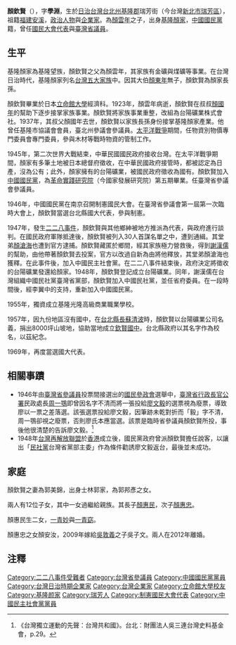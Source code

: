 {{Infobox Officeholder
| name = 顏欽賢
| image = Gan Khim-hian.jpg
| sex = 男
| office1= 
| term_start1 = 
| term_end1 = 
| predecessor1 =  
| successor1 =  
| office2 = 
| term_start2 = 
| term_end2 = 
| predecessor2 = 
| successor2 = 
| birth_date = 1902年
| birth_place = {{TWN-JPN}}[[台北州|台北州]][[基隆郡|基隆郡]][[瑞芳街|瑞芳街]]（今台灣[[新北市|新北市]][[瑞芳區|瑞芳區]]）
| nationality = {{JPN-1868}}（1902-1945）<br>{{ROC}}（1945-1983）
| death_date = {{death year and age|1983|1902}}
| death_place = {{TWN}}[[臺北市|臺北市]]
| constituency = 
| spouse = 李菱
| children = [[顏惠民|顏惠民]]（長子）<br>顏惠忠（次子）
| party = {{中國民主社會黨}}（1948年）<br>{{KMT}}<br>（1945年 - 1948年）
| profession = 
| religion = 
| signature = 
| footnotes = 
}}
'''顏欽賢'''（{{bd|1902年||1983年||}}），字'''學淵'''，生於[[日治台灣|日治台灣]][[台北州|台北州]][[基隆郡|基隆郡]]瑞芳街（今台灣[[新北市|新北市]][[瑞芳區|瑞芳區]]），祖籍[[福建|福建]][[安溪|安溪]]，[[政治人物|政治人物]]與[[企業家|企業家]]。為[[顏雲年|顏雲年]]之子，出身[[基隆顏家|基隆顏家]]，[[中國國民黨|中國國民黨]]籍，曾任[[國民大會代表|國民大會代表]]與[[臺灣省議員|臺灣省議員]]。

==生平==
基隆顏家為基隆望族，顏欽賢之父為顏雲年，其家族有金礦與煤礦等事業。在台灣日治時代，基隆顏家列名[[台灣五大家族|台灣五大家族]]中。因其大伯[[顏東年|顏東年]]無子，顏欽賢為顏家長孫。

顏欽賢畢業於日本[[立命館大學|立命館大學]]經濟科。1923年，顏雲年病逝，顏欽賢在叔叔[[顏國年|顏國年]]的幫助下逐步接掌家族事業。顏欽賢將家族事業重整，改組為台陽礦業株式會社。1937年，其叔父顏國年去世，顏欽賢以家族長孫身份接掌基隆顏家產業。他曾任基隆市協議會會員，臺北州參議會參議員。[[太平洋戰爭|太平洋戰爭]]期間，任物資別物價專門委員會專門委員，參與木材等戰時物資的管制工作。

1945年，第二次世界大戰結束，中華民國國民政府接收台灣。在太平洋戰爭期間，顏家有多筆土地被日本總督府徵收，在中華民國政府接管時，都被認定為日產，沒為公有；此外，顏家擁有的台陽礦業，被國民政府徵收為國有。顏欽賢加入[[中國國民黨|中國國民黨]]，為[[革命實踐研究院|革命實踐研究院]]（今國家發展研究院）第五期畢業。任臺灣省參議會參議員。

1946年，中國國民黨在南京召開制憲國民大會。在臺灣省參議會第一屆第一次臨時大會上，顏欽賢當選台北縣國大代表，參與制憲。

1947年，發生[[二二八事件|二二八事件]]，顏欽賢與其他鄉紳被地方推派為代表，與政府進行談判。在國民政府軍隊抵達後，顏欽賢被列入30人首謀名單之中，遭到通緝。其堂弟[[顏滄海|顏滄海]]也遭到官方逮捕。顏欽賢藏匿於鄉間，經其家族極力營救後，得到[[謝漢儒|謝漢儒]]的幫助，由他帶著顏欽賢去投案，官方以改過自新為由將他釋放，其堂弟顏滄海也獲釋。在此事件後，加入中國民主社會黨。在二二八事件結束後，政府決定將徵收的台陽礦業發還給顏家。1948年，顏欽賢登記成立台陽礦業。同年，謝漢儒在台灣組織中國民社黨臺灣省黨部，顏欽賢加入中國民社黨，並任省府委員。在一段時間後，經李翼中的支持，重新加入中國國民黨。

1955年，獨資成立基隆光隆高級商業職業學校。

1957年，因九份地區沒有國中，在[[台北縣長|台北縣長]][[蘇清波|蘇清波]]時，顏欽賢以台陽礦業公司名義，捐出8000坪山坡地，協助當地成立[[欽賢國中|欽賢國中]]。台北縣政府以其名字作為校名，以茲紀念。

1969年，再度當選國大代表。

==相關事蹟==
* 1946年由[[臺灣省參議員|臺灣省參議員]]投票間接選出的[[國民參政會|國民參政會]]選舉中，[[臺灣省行政長官公署|臺灣省行政長官公署]]民政處長[[周一鶚|周一鶚]]即曾因名字不清而將一張投給[[廖文毅|廖文毅]]的選票視為廢票，導致廖以一票之差落選。該張選票投給廖文毅，因筆跡未乾對折而「毅」字不清，周一鶚卻視之廢票，否則廖氏本應當選。該票是臨時省參議員顏欽賢所投，事後他很清楚的告訴廖文毅。<ref>《台灣獨立運動的先聲：台灣共和國》。台北：財團法人吳三連台灣史料基金會，p.29。</ref>
* 1948年[[台灣再解放聯盟|台灣再解放聯盟]]於[[香港|香港]]成立後，國民黨政府曾派顏欽賢擔任說客，以讓出「[[民社黨|民社黨]]台灣省黨部主委」作為條件勸誘廖文毅返台，最後並未成功。{{r|獨|page=171}}

==家庭==
顏欽賢之妻為郭美錦，出身士林郭家，為郭邦彥之女。

兩人有12位子女，其中一女過繼給親族。其長子[[顏惠民|顏惠民]]，次子[[顏惠忠|顏惠忠]]。

顏惠民生二女，[[一青妙|一青妙]]與[[一青窈|一青窈]]。

顏惠忠之女顏安汝，2009年嫁給[[吳敦義|吳敦義]]之子吳子文。兩人在2012年離婚。

== 注釋 ==
{{Reflist|2|refs=
<ref name="獨">{{cite book |title=《台灣獨立運動史》|author=陳佳宏 |publisher= 玉山社|isbn= |date=2006月初版}}</ref>
}}

[[Category:二二八事件受難者|Category:二二八事件受難者]]
[[Category:台灣省參議員|Category:台灣省參議員]]
[[Category:中國國民黨黨員|Category:中國國民黨黨員]]
[[Category:台灣日治時期企業家|Category:台灣日治時期企業家]]
[[Category:台灣企業家|Category:台灣企業家]]
[[Category:立命館大學校友|Category:立命館大學校友]]
[[Category:基隆颜家|Category:基隆颜家]]
[[Category:瑞芳人|Category:瑞芳人]]
[[Category:制憲國民大會代表|Category:制憲國民大會代表]]
[[Category:中國民主社會黨黨員|Category:中國民主社會黨黨員]]